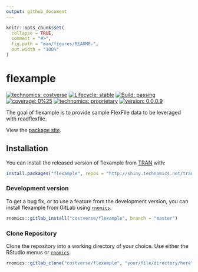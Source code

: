 ```yaml
---
output: github_document
---
```


<!-- README.md is generated from README.Rmd. Please edit that file -->

```r
knitr::opts_chunk$set(
  collapse = TRUE,
  comment = "#>",
  fig.path = "man/figures/README-",
  out.width = "100%"
)
```

# flexample

<!-- badges: start -->
[![technomics: costverse](https://img.shields.io/badge/technomics-costverse-EAC435.svg)](https://gitlab.technomics.net/costverse)
[![Lifecycle: stable](https://img.shields.io/badge/lifecycle-stable-brightgreen.svg)](https://www.tidyverse.org/lifecycle/#stable)
[![Build: passing](https://img.shields.io/badge/build-passing-green.svg)](https://gitlab.technomics.net/costverse/readflexfile.git)
[![coverage: 0%25](https://img.shields.io/badge/coverage-0%25-blue.svg)]()
[![technomics: proprietary](https://img.shields.io/badge/technomics-proprietary-00A0B2.svg)](https://gitlab.technomics.net/)
[![version: 0.0.0.9](https://img.shields.io/badge/version-0.1.1-blue.svg)]()
<!-- badges: end -->

The goal of flexample is to provide sample FlexFile data to be leveraged with readflexfile.

View the [package site](http://shiny.technomics.net/tran/www/docs/flexample).

## Installation

You can install the released version of flexample from [TRAN](http://shiny.technomics.net/tran/www/home/) with:

```r
install.packages("flexample", repos = "http://shiny.technomics.net/tran")
```

### Development version

To get a bug fix, or to use a feature from the development version, you can install flexample from GitLab using [`rnomics`](http://shiny.technomics.net/tran/www/docs/rnomics/).

```r
rnomics::gitlab_install("costverse/flexample", branch = "master")
```

### Clone Repository

Clone the repository into a working directory of your choice. Use either the RStudio menus or [`rnomics`](http://shiny.technomics.net/tran/www/docs/rnomics/).

```r
rnomics::gitlab_clone("costverse/flexample", "your/file/directory/here")
```
